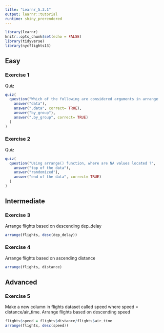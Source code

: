 ```yaml
---
title: "Learnr_5.3.1"
output: learnr::tutorial
runtime: shiny_prerendered
---
```


```r
library(learnr)
knitr::opts_chunk$set(echo = FALSE)
library(tidyverse)
library(nycflights13)
```


## Easy

### Exercise 1

Quiz

```r
quiz(
  question("Which of the following are considered arguments in arrange() ?",
    answer("data"),
    answer(".data", correct= TRUE),
    answer("by_group"),
    answer(".by_group", correct= TRUE)
  )
)
```

### Exercise 2  

Quiz  

```r
quiz(
  question("Using arrange() function, where are NA values located ?",
    answer("top of the data"),
    answer("randomized"),
    answer("end of the data", correct= TRUE)
  )
)
```

##  Intermediate

### Exercise 3

Arrange flights based on descending dep_delay  

```r
arrange(flights, desc(dep_delay))
```

### Exercise 4

Arrange flights based on ascending distance

```r
arrange(flights, distance)
```


## Advanced

### Exercise 5

Make a new column in flights dataset called speed where speed = distance/air_time. Arrange flights based on descending speed
```r
flights$speed = flights$distance/flights$air_time
arrange(flights, desc(speed))
```
